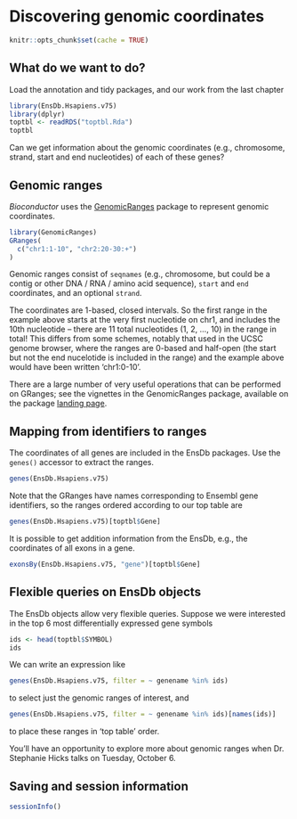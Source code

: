 # Discovering genomic coordinates

```r
knitr::opts_chunk$set(cache = TRUE)
```

## What do we want to do?

Load the annotation and tidy packages, and our work from the last chapter

```r
library(EnsDb.Hsapiens.v75)
library(dplyr)
toptbl <- readRDS("toptbl.Rda")
toptbl
```

Can we get information about the genomic coordinates (e.g., chromosome, strand, 
start and end nucleotides) of each of these genes?

## Genomic ranges

_Bioconductor_ uses the [GenomicRanges][] package to represent genomic
coordinates.

```r
library(GenomicRanges)
GRanges(
  c("chr1:1-10", "chr2:20-30:+")
)
```

Genomic ranges consist of `seqnames` (e.g., chromosome, but could be a 
contig or other DNA / RNA / amino acid sequence), `start` and `end` coordinates, 
and an optional `strand`.

The coordinates are 1-based, closed intervals. So the first range in the example
above starts at the very first nucleotide on chr1, and includes the 10th
nucleotide -- there are 11 total nucleotides (1, 2, ..., 10) in the range in 
total! This differs from some schemes, notably that used in the UCSC genome
browser, where the ranges are 0-based and half-open (the start but not the end
nucelotide is included in the range) and the example above would have been
written 'chr1:0-10'.

There are a large number of very useful operations that can be performed on
GRanges; see the vignettes in the GenomicRanges package, available on the
package [landing page][GenomicRanges].

[GenomicRanges]: https://bioconductor.org/packages/GenomicRanges

## Mapping from identifiers to ranges

The coordinates of all genes are included in the EnsDb packages. Use the
`genes()` accessor to extract the ranges.

```r
genes(EnsDb.Hsapiens.v75)
```

Note that the GRanges have names corresponding to Ensembl gene identifiers,
so the ranges ordered according to our top table are

```r
genes(EnsDb.Hsapiens.v75)[toptbl$Gene]
```

It is possible to get addition information from the EnsDb, e.g., the coordinates
of all exons in a gene.

```r
exonsBy(EnsDb.Hsapiens.v75, "gene")[toptbl$Gene]
```

## Flexible queries on EnsDb objects

The EnsDb objects allow very flexible queries. Suppose we were interested in
the top 6 most differentially expressed gene symbols

```r
ids <- head(toptbl$SYMBOL)
ids
```

We can write an expression like

```r
genes(EnsDb.Hsapiens.v75, filter = ~ genename %in% ids)
```

to select just the genomic ranges of interest, and

```r
genes(EnsDb.Hsapiens.v75, filter = ~ genename %in% ids)[names(ids)]
```

to place these ranges in 'top table' order.

You'll have an opportunity to explore more about genomic ranges when Dr.
Stephanie Hicks talks on Tuesday, October 6.

## Saving and session information

```r
sessionInfo()
```
